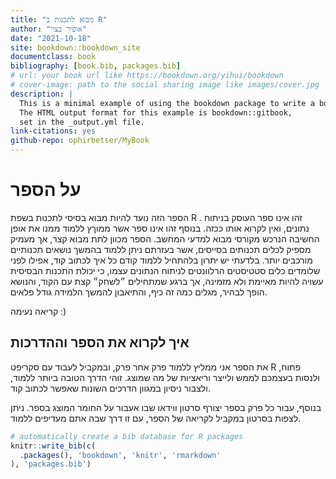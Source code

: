 ```yaml
--- 
title: "מבוא לתכנות ב R"
author: "אופיר בצר"
date: "2021-10-18"
site: bookdown::bookdown_site
documentclass: book
bibliography: [book.bib, packages.bib]
# url: your book url like https://bookdown.org/yihui/bookdown
# cover-image: path to the social sharing image like images/cover.jpg
description: |
  This is a minimal example of using the bookdown package to write a book.
  The HTML output format for this example is bookdown::gitbook,
  set in the _output.yml file.
link-citations: yes
github-repo: ophirbetser/MyBook
---
```


# על הספר

הספר הזה נועד להיות מבוא בסיסי לתכנות בשפת
R
.
זהו אינו ספר העוסק בניתוח נתונים, ואין לקרוא אותו ככזה. בנוסף זהו אינו ספר אשר ממוךץ ללמוד ממנו את אופן החשיבה הנרכש מקורסי מבוא למדעי המחשב. הספר מכוון לתת מבוא קצר, אך מעמיק מספיק לכלים תכנותים בסייסים, אשר בעזרתם ניתן ללמוד בהמשך נושאים תכנותיים מורכבים יותר. בלדעתי יש יתרון בלהתחיל ללמוד קודם כל איך לכתוב קוד, אפילו לפני שלומדים כלים סטטיסטים הרלוונטים לניתוח הנתונים עצמו, כי יכולת התכנות הבסיסית עשויה להיות מאיימת ולא מזמינה, אך ברגע שמתחילים ״לשחק״ קצת עם הקוד, והנושא הופך לבהיר, מגלים כמה זה כיף, והתיאבון להמשך הלמידה גודל פלאים.

קריאה נעימה :)

## איך לקרוא את הספר וההדרכות 

את הספר אני ממליץ ללמוד פרק אחר פרק, ובמקביל לעבוד עם סקריפט 
R 
פתוח, ולנסות בעצמכם לממש ולייצר וריאציות של מה שמוצג. זוהי הדרך הטובה ביותר ללמוד, ולצבור ניסיון במגוון הדרכים השונות שאפשר לכתוב קוד.

בנוסף, עבור כל פרק בספר יצורף סרטון ווידאו שבו אעבור על החומר המוצג בספר. ניתן לצפות בסרטון במקביל לקריאה של הספר, עם זו דרך שבה אתם מעדיפים ללמוד.



```r
# automatically create a bib database for R packages
knitr::write_bib(c(
  .packages(), 'bookdown', 'knitr', 'rmarkdown'
), 'packages.bib')
```

